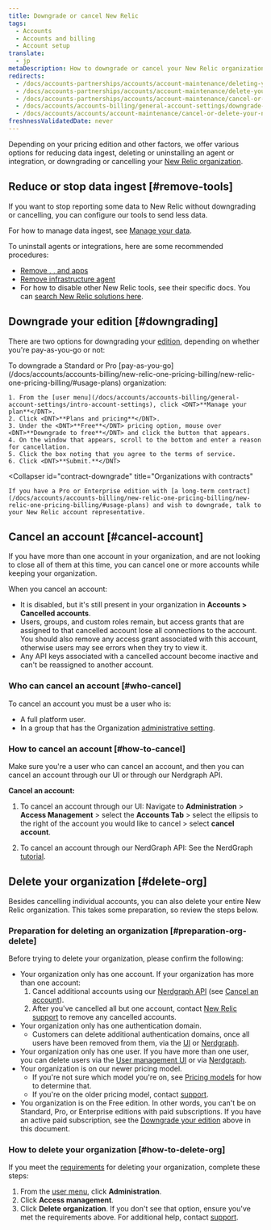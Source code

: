 ```yaml
---
title: Downgrade or cancel New Relic 
tags:
  - Accounts
  - Accounts and billing
  - Account setup
translate:
  - jp
metaDescription: How to downgrade or cancel your New Relic organization.
redirects:
  - /docs/accounts-partnerships/accounts/account-maintenance/deleting-your-new-relic-account
  - /docs/accounts-partnerships/accounts/account-maintenance/delete-your-new-relic-account
  - /docs/accounts-partnerships/accounts/account-maintenance/cancel-or-delete-your-new-relic-account
  - /docs/accounts/accounts-billing/general-account-settings/downgrade-cancel-account
  - /docs/accounts/accounts/account-maintenance/cancel-or-delete-your-new-relic-account
freshnessValidatedDate: never
---
```


Depending on your pricing edition and other factors, we offer various options for reducing data ingest, deleting or uninstalling an agent or integration, or downgrading or cancelling your [New Relic organization](/docs/accounts/accounts-billing/new-relic-one-pricing-users/new-relic-account-structure).

## Reduce or stop data ingest [#remove-tools]

If you want to stop reporting some data to New Relic without downgrading or cancelling, you can configure our tools to send less data.

For how to manage data ingest, see [Manage your data](/docs/telemetry-data-platform/get-data-new-relic/manage-data/manage-your-data).

To uninstall agents or integrations, here are some recommended procedures:

* [Remove <InlinePopover type="apm"/>, <InlinePopover type="browser"/>, and <InlinePopover type="mobile"/> apps](/docs/apm/new-relic-apm/maintenance/remove-applications-new-relic/)
* [Remove infrastructure agent](/docs/infrastructure/install-infrastructure-agent/update-or-uninstall/uninstall-infrastructure-agent/)
* For how to disable other New Relic tools, see their specific docs. You can [search New Relic solutions here](https://newrelic.com/instant-observability/).

## Downgrade your edition [#downgrading]

There are two options for downgrading your [edition](/docs/accounts/accounts-billing/new-relic-one-pricing-billing/new-relic-one-pricing-billing/#editions), depending on whether you're pay-as-you-go or not:

<CollapserGroup>
  <Collapser
    id="payg-downgrade"
    title="Pay-as-you-go organizations"
  >
    To downgrade a Standard or Pro [pay-as-you-go](/docs/accounts/accounts-billing/new-relic-one-pricing-billing/new-relic-one-pricing-billing/#usage-plans) organization:

    1. From the [user menu](/docs/accounts/accounts-billing/general-account-settings/intro-account-settings), click <DNT>**Manage your plan**</DNT>.
    2. Click <DNT>**Plans and pricing**</DNT>.
    3. Under the <DNT>**Free**</DNT> pricing option, mouse over <DNT>**Downgrade to free**</DNT> and click the button that appears.
    4. On the window that appears, scroll to the bottom and enter a reason for cancellation.
    5. Click the box noting that you agree to the terms of service.
    6. Click <DNT>**Submit.**</DNT>
  </Collapser>

  <Collapser
    id="contract-downgrade"
    title="Organizations with contracts"
  >
    If you have a Pro or Enterprise edition with [a long-term contract](/docs/accounts/accounts-billing/new-relic-one-pricing-billing/new-relic-one-pricing-billing/#usage-plans) and wish to downgrade, talk to your New Relic account representative.
  </Collapser>
</CollapserGroup>

## Cancel an account [#cancel-account]

If you have more than one account in your organization, and are not looking to close all of them at this time, you can cancel one or more accounts while keeping your organization.

When you cancel an account:

* It is disabled, but it's still present in your organization in **Accounts > Cancelled accounts**.
* Users, groups, and custom roles remain, but access grants that are assigned to that cancelled account lose all connections to the account. You should also remove any access grant associated with this account, otherwise users may see errors when they try to view it.
* Any API keys associated with a cancelled account become inactive and can't be reassigned to another account.

### Who can cancel an account [#who-cancel]

To cancel an account you must be a user who is:

* A full platform user.
* In a group that has the Organization [administrative setting](/docs/accounts/accounts-billing/new-relic-one-user-management/user-management-concepts/#admin-settings).

### How to cancel an account [#how-to-cancel]

Make sure you're a user who can cancel an account, and then you can cancel an account through our UI or through our Nerdgraph API. 

**Cancel an account:**

1. To cancel an account through our UI:
   Navigate to **Administration** > **Access Management** > select the **Accounts Tab** > select the ellipsis to the right of the account you would like to cancel > select **cancel account**.

2. To cancel an account through our NerdGraph API:
   See the NerdGraph [tutorial](/docs/apis/nerdgraph/examples/manage-accounts-nerdgraph).

## Delete your organization [#delete-org]

Besides cancelling individual accounts, you can also delete your entire New Relic organization. This takes some preparation, so review the steps below.

### Preparation for deleting an organization [#preparation-org-delete]

Before trying to delete your organization, please confirm the following:

* Your organization only has one account. If your organization has more than one account:
  1. Cancel additional accounts using our [Nerdgraph API](/docs/apis/nerdgraph/examples/manage-accounts-nerdgraph) (see [Cancel an account](#cancel-account)).
  2. After you've cancelled all but one account, contact [New Relic support](/docs/using-new-relic/welcome-new-relic/get-started/find-help-use-support-portal) to remove any cancelled accounts.
* Your organization only has one authentication domain.
  * Customers can delete additional authentication domains, once all users have been removed from them, via the [UI](https://forum.newrelic.com/s/hubtopic/aAXPh0000006Wd7OAE/delete-authentication-domains) or [Nerdgraph](https://forum.newrelic.com/s/hubtopic/aAXPh000000664LOAQ/api-endpoint-to-delete-authentication-domains).
* Your organization only has one user. If you have more than one user, you can delete users via the [User management UI](/docs/accounts/accounts-billing/new-relic-one-user-management/user-management-ui-and-tasks/#delete-users) or via [Nerdgraph](/docs/apis/nerdgraph/examples/nerdgraph-manage-users/#delete-users).
* Your organization is on our newer pricing model.
  * If you're not sure which model you're on, see [Pricing models](/docs/accounts/original-accounts-billing/original-product-based-pricing/overview-pricing-models/#determine-pricing) for how to determine that.
  * If you're on the older pricing model, contact [support](/docs/using-new-relic/welcome-new-relic/get-started/find-help-use-support-portal).
* You organization is on the Free edition. In other words, you can't be on Standard, Pro, or Enterprise editions with paid subscriptions. If you have an active paid subscription, see the [Downgrade your edition](#downgrading) above in this document.

### How to delete your organization [#how-to-delete-org]

If you meet the [requirements](#delete-org) for deleting your organization, complete these steps:

1. From the [user menu](/docs/accounts/accounts-billing/general-account-settings/intro-account-settings), click <DNT>**Administration**</DNT>.
2. Click <DNT>**Access management**</DNT>.
3. Click <DNT>**Delete organization**</DNT>. If you don't see that option, ensure you've met the requirements above. For additional help, contact [support](/docs/using-new-relic/welcome-new-relic/get-started/find-help-use-support-portal).
